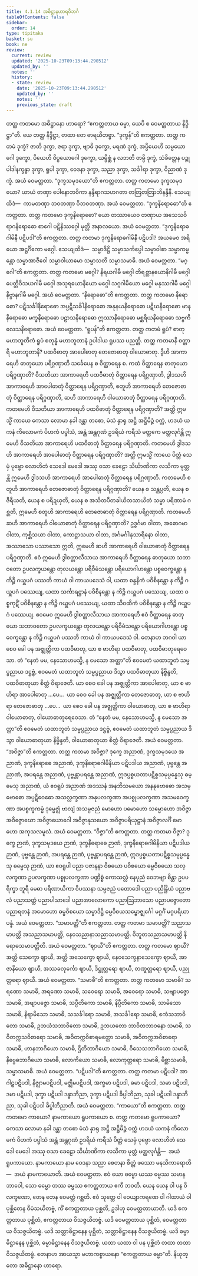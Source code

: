 ```yaml
---
title: 4.1.14 အဓိဋ္ဌာနဟာရဝိဘင်္ဂ
tableOfContents: false
sidebar:
  order: 14
type: tipitaka
basket: su
book: ne
review:
  current: review
  updated: '2025-10-23T09:13:44.290512'
  updated_by: ''
  notes: ''
  history:
  - state: review
    date: '2025-10-23T09:13:44.290512'
    updated_by: ''
    notes: ''
    previous_state: draft
---
```



<ReviewStatus review={frontmatter.review} showDetails={true} />

<HypothesisAnnotation frontmatter={frontmatter} />

<DynamicBreadcrumb />

<Division number="46" book="ne" e="ch" v="27" p="61">

<Paragraph number="396" book="ne">
တတ္ထ ကတမော အဓိဋ္ဌာနော ဟာရော? “ဧကတ္တတာယ ဓမ္မာ, ယေပိ စ ဝေမတ္တတာယ နိဒ္ဒိဋ္ဌာ”တိ.
</Paragraph>

<Paragraph number="397" book="ne">
ယေ တတ္ထ နိဒ္ဒိဋ္ဌာ, တထာ တေ ဓာရယိတဗ္ဗာ.
</Paragraph>

<Paragraph number="398" book="ne">
“ဒုက္ခန်”တိ ဧကတ္တတာ. တတ္ထ ကတမံ ဒုက္ခံ? ဇာတိ ဒုက္ခာ, ဇရာ ဒုက္ခာ, ဗျာဓိ ဒုက္ခော, မရဏံ ဒုက္ခံ, အပ္ပိယေဟိ သမ္ပယောဂေါ ဒုက္ခော, ပိယေဟိ ဝိပ္ပယောဂေါ ဒုက္ခော, ယမ္ပိစ္ဆံ န လဘတိ တမ္ပိ ဒုက္ခံ, သံခိတ္တေန ပဉ္စုပါဒါနက္ခန္ဓာ ဒုက္ခာ, ရူပါ ဒုက္ခာ, ဝေဒနာ ဒုက္ခာ, သညာ ဒုက္ခာ, သင်္ခါရာ ဒုက္ခာ, ဝိညာဏံ ဒုက္ခံ. အယံ ဝေမတ္တတာ.
</Paragraph>

<Paragraph number="399" book="ne">
“ဒုက္ခသမုဒယော”တိ ဧကတ္တတာ. တတ္ထ ကတမော ဒုက္ခသမုဒယော? ယာယံ တဏှာ ပေါနောဘဝိကာ နန္ဒီရာဂသဟဂတာ တတြတတြာဘိနန္ဒိနီ. သေယျထိဒံ—  ကာမတဏှာ ဘဝတဏှာ ဝိဘဝတဏှာ. အယံ ဝေမတ္တတာ.
</Paragraph>

<Paragraph number="400" book="ne">
“ဒုက္ခနိရောဓော”တိ ဧကတ္တတာ. တတ္ထ ကတမော ဒုက္ခနိရောဓော? ယော တဿာယေဝ တဏှာယ အသေသဝိရာဂနိရောဓော စာဂေါ ပဋိနိဿဂ္ဂေါ မုတ္တိ အနာလယော. အယံ ဝေမတ္တတာ.
</Paragraph>

<Paragraph number="401" book="ne">
“ဒုက္ခနိရောဓဂါမိနီ ပဋိပဒါ”တိ ဧကတ္တတာ. တတ္ထ ကတမာ ဒုက္ခနိရောဓဂါမိနီ ပဋိပဒါ? အယမေဝ အရိယော အဋ္ဌင်္ဂိကော မဂ္ဂေါ. သေယျထိဒံ—  သမ္မာဒိဋ္ဌိ သမ္မာသင်္ကပ္ပေါ သမ္မာဝါစာ သမ္မာကမ္မန္တော သမ္မာအာဇီဝေါ သမ္မာဝါယာမော သမ္မာသတိ သမ္မာသမာဓိ. အယံ ဝေမတ္တတာ.
</Paragraph>

<Paragraph number="402" book="ne">
“မဂ္ဂေါ”တိ ဧကတ္တတာ. တတ္ထ ကတမော မဂ္ဂေါ? နိရယဂါမီ မဂ္ဂေါ တိရစ္ဆာနယောနိဂါမီ မဂ္ဂေါ ပေတ္တိဝိသယဂါမီ မဂ္ဂေါ အသုရယောနိယော မဂ္ဂေါ သဂ္ဂဂါမိယော မဂ္ဂေါ မနုဿဂါမီ မဂ္ဂေါ နိဗ္ဗာနဂါမီ မဂ္ဂေါ. အယံ ဝေမတ္တတာ.
</Paragraph>

<Paragraph number="403" book="ne">
“နိရောဓော”တိ ဧကတ္တတာ. တတ္ထ ကတမော နိရောဓော? ပဋိသင်္ခါနိရောဓော အပ္ပဋိသင်္ခါနိရောဓော အနုနယနိရောဓော ပဋိဃနိရောဓော မာနနိရောဓော မက္ခနိရောဓော ပဠာသနိရောဓော ဣဿာနိရောဓော မစ္ဆရိယနိရောဓော သဗ္ဗကိလေသနိရောဓော. အယံ ဝေမတ္တတာ.
</Paragraph>

<Paragraph number="404" book="ne">
“ရူပန်”တိ ဧကတ္တတာ. တတ္ထ ကတမံ ရူပံ? စာတုမဟာဘူတိကံ ရူပံ စတုန္နံ မဟာဘူတာနံ ဥပါဒါယ ရူပဿ ပညတ္တိ. တတ္ထ ကတမာနိ စတ္တာရိ မဟာဘူတာနိ? ပထဝီဓာတု အာပေါဓာတု တေဇောဓာတု ဝါယောဓာတု.
</Paragraph>

</Division>
<Division number="47" book="ne" e="ch" v="27" p="62">

<Paragraph number="405" book="ne">
ဒွီဟိ အာကာရေဟိ ဓာတုယော ပရိဂ္ဂဏှာတိ သင်္ခေပေန စ ဝိတ္ထာရေန စ. ကထံ ဝိတ္ထာရေန ဓာတုယော ပရိဂ္ဂဏှာတိ? ဝီသတိယာ အာကာရေဟိ ပထဝီဓာတုံ ဝိတ္ထာရေန ပရိဂ္ဂဏှာတိ, ဒွါဒသဟိ အာကာရေဟိ အာပေါဓာတုံ ဝိတ္ထာရေန ပရိဂ္ဂဏှာတိ, စတူဟိ အာကာရေဟိ တေဇောဓာတုံ ဝိတ္ထာရေန ပရိဂ္ဂဏှာတိ, ဆဟိ အာကာရေဟိ ဝါယောဓာတုံ ဝိတ္ထာရေန ပရိဂ္ဂဏှာတိ.
</Paragraph>

<Paragraph number="406" book="ne">
ကတမေဟိ ဝီသတိယာ အာကာရေဟိ ပထဝီဓာတုံ ဝိတ္ထာရေန ပရိဂ္ဂဏှာတိ? အတ္ထိ ဣမသ္မိံ ကာယေ ကေသာ လောမာ နခါ ဒန္တာ တစော, မံသံ နှာရု အဋ္ဌိ အဋ္ဌိမိဉ္ဇံ ဝက္ကံ, ဟဒယံ ယကနံ ကိလောမကံ ပိဟကံ ပပ္ဖါသံ, အန္တံ အန္တဂုဏံ ဥဒရိယံ ကရီသံ မတ္ထကေ မတ္ထလုင်္ဂန္တိ ဣမေဟိ ဝီသတိယာ အာကာရေဟိ ပထဝီဓာတုံ ဝိတ္ထာရေန ပရိဂ္ဂဏှာတိ.
</Paragraph>

<Paragraph number="407" book="ne">
ကတမေဟိ ဒွါဒသဟိ အာကာရေဟိ အာပေါဓာတုံ ဝိတ္ထာရေန ပရိဂ္ဂဏှာတိ? အတ္ထိ ဣမသ္မိံ ကာယေ ပိတ္တံ သေမှံ ပုဗ္ဗော လောဟိတံ သေဒေါ မေဒေါ အဿု ဝသာ ခေဠော သိင်္ဃာဏိကာ လသိကာ မုတ္တန္တိ ဣမေဟိ ဒွါဒသဟိ အာကာရေဟိ အာပေါဓာတုံ ဝိတ္ထာရေန ပရိဂ္ဂဏှာတိ.
</Paragraph>

<Paragraph number="408" book="ne">
ကတမေဟိ စတူဟိ အာကာရေဟိ တေဇောဓာတုံ ဝိတ္ထာရေန ပရိဂ္ဂဏှာတိ? ယေန စ သန္တပ္ပတိ, ယေန စ ဇီရီယတိ, ယေန စ ပရိဍယှတိ, ယေန စ အသိတပီတခါယိတသာယိတံ သမ္မာ ပရိဏာမံ ဂစ္ဆတိ, ဣမေဟိ စတူဟိ အာကာရေဟိ တေဇောဓာတုံ ဝိတ္ထာရေန ပရိဂ္ဂဏှာတိ.
</Paragraph>

<Paragraph number="409" book="ne">
ကတမေဟိ ဆဟိ အာကာရေဟိ ဝါယောဓာတုံ ဝိတ္ထာရေန ပရိဂ္ဂဏှာတိ? ဥဒ္ဓင်္ဂမာ ဝါတာ, အဓောဂမာ ဝါတာ, ကုစ္ဆိသယာ ဝါတာ, ကောဋ္ဌာသယာ ဝါတာ, အင်္ဂမင်္ဂါနုသာရိနော ဝါတာ, အဿာသော ပဿာသော ဣတိ, ဣမေဟိ ဆဟိ အာကာရေဟိ ဝါယောဓာတုံ ဝိတ္ထာရေန ပရိဂ္ဂဏှာတိ.
</Paragraph>

<Paragraph number="410" book="ne">
ဧဝံ ဣမေဟိ ဒွါစတ္တာလီသာယ အာကာရေဟိ ဝိတ္ထာရေန ဓာတုယော သဘာဝတော ဥပလက္ခယန္တော တုလယန္တော ပရိဝီမံသန္တော ပရိယောဂါဟန္တော ပစ္စဝေက္ခန္တော န ကိဉ္စိ ဂယှူပဂံ ပဿတိ ကာယံ ဝါ ကာယပဒေသံ ဝါ, ယထာ စန္ဒနိကံ ပဝိစိနန္တော န ကိဉ္စိ ဂယှူပဂံ ပဿေယျ, ယထာ သင်္ကာရဋ္ဌာနံ ပဝိစိနန္တော န ကိဉ္စိ ဂယှူပဂံ ပဿေယျ, ယထာ ဝစ္စကုဋိံ ပဝိစိနန္တော န ကိဉ္စိ ဂယှူပဂံ ပဿေယျ, ယထာ သိဝထိကံ ပဝိစိနန္တော န ကိဉ္စိ ဂယှူပဂံ ပဿေယျ. ဧဝမေဝ ဣမေဟိ ဒွါစတ္တာလီသာယ အာကာရေဟိ ဧဝံ ဝိတ္ထာရေန ဓာတုယော သဘာဝတော ဥပလက္ခယန္တော တုလယန္တော ပရိဝီမံသန္တော ပရိယောဂါဟန္တော ပစ္စဝေက္ခန္တော န ကိဉ္စိ ဂယှူပဂံ ပဿတိ ကာယံ ဝါ ကာယပဒေသံ ဝါ. တေနာဟ ဘဂဝါ ယာ စေဝ ခေါ ပန အဇ္ဈတ္တိကာ ပထဝီဓာတု, ယာ စ ဗာဟိရာ ပထဝီဓာတု, ပထဝီဓာတုရေဝေသာ. တံ “နေတံ မမ, နေသောဟမသ္မိ, န မေသော အတ္တာ”တိ ဧဝမေတံ ယထာဘူတံ သမ္မပ္ပညာယ ဒဋ္ဌဗ္ဗံ, ဧဝမေတံ ယထာဘူတံ သမ္မပ္ပညာယ ဒိသွာ ပထဝီဓာတုယာ နိဗ္ဗိန္ဒတိ, ပထဝီဓာတုယာ စိတ္တံ ဝိရာဇေတိ. ယာ စေဝ ခေါ ပန အဇ္ဈတ္တိကာ အာပေါဓာတု, ယာ စ ဗာဟိရာ အာပေါဓာတု …ပေ…  ယာ စေဝ ခေါ ပန အဇ္ဈတ္တိကာ တေဇောဓာတု, ယာ စ ဗာဟိရာ တေဇောဓာတု …ပေ…  ယာ စေဝ ခေါ ပန အဇ္ဈတ္တိကာ ဝါယောဓာတု, ယာ စ ဗာဟိရာ ဝါယောဓာတု, ဝါယောဓာတုရေဝေသာ. တံ “နေတံ မမ, နေသောဟမသ္မိ, န မေသော အတ္တာ”တိ ဧဝမေတံ ယထာဘူတံ သမ္မပ္ပညာယ ဒဋ္ဌဗ္ဗံ, ဧဝမေတံ ယထာဘူတံ သမ္မပ္ပညာယ ဒိသွာ ဝါယောဓာတုယာ နိဗ္ဗိန္ဒတိ, ဝါယောဓာတုယာ စိတ္တံ ဝိရာဇေတိ. အယံ ဝေမတ္တတာ.
</Paragraph>

</Division>
<Division number="48" book="ne" e="ch" v="27" p="64">

<Paragraph number="411" book="ne">
“အဝိဇ္ဇာ”တိ ဧကတ္တတာ. တတ္ထ ကတမာ အဝိဇ္ဇာ? ဒုက္ခေ အညာဏံ, ဒုက္ခသမုဒယေ အညာဏံ, ဒုက္ခနိရောဓေ အညာဏံ, ဒုက္ခနိရောဓဂါမိနိယာ ပဋိပဒါယ အညာဏံ, ပုဗ္ဗန္တေ အညာဏံ, အပရန္တေ အညာဏံ, ပုဗ္ဗန္တာပရန္တေ အညာဏံ, ဣဒပ္ပစ္စယတာပဋိစ္စသမုပ္ပန္နေသု ဓမ္မေသု အညာဏံ, ယံ ဧဝရူပံ အညာဏံ အဒဿနံ အနဘိသမယော အနနုဗောဓော အသမ္ဗောဓော အပ္ပဋိဝေဓော အသလ္လက္ခဏာ အနုပလက္ခဏာ အပစ္စုပလက္ခဏာ အသမဝေက္ခဏာ အပစ္စက္ခကမ္မံ ဒုမ္မေဇ္ဈံ ဗာလျံ အသမ္ပဇညံ မောဟော ပမောဟော သမ္မောဟော အဝိဇ္ဇာ အဝိဇ္ဇောဃော အဝိဇ္ဇာယောဂေါ အဝိဇ္ဇာနုသယော အဝိဇ္ဇာပရိယုဋ္ဌာနံ အဝိဇ္ဇာလင်္ဂီ မောဟော အကုသလမူလံ. အယံ ဝေမတ္တတာ.
</Paragraph>

<Paragraph number="412" book="ne">
“ဝိဇ္ဇာ”တိ ဧကတ္တတာ. တတ္ထ ကတမာ ဝိဇ္ဇာ? ဒုက္ခေ ဉာဏံ, ဒုက္ခသမုဒယေ ဉာဏံ, ဒုက္ခနိရောဓေ ဉာဏံ, ဒုက္ခနိရောဓဂါမိနိယာ ပဋိပဒါယ ဉာဏံ, ပုဗ္ဗန္တေ ဉာဏံ, အပရန္တေ ဉာဏံ, ပုဗ္ဗန္တာပရန္တေ ဉာဏံ, ဣဒပ္ပစ္စယတာပဋိစ္စသမုပ္ပန္နေသု ဓမ္မေသု ဉာဏံ, ယာ ဧဝရူပါ ပညာ ပဇာနနာ ဝိစယော ပဝိစယော ဓမ္မဝိစယော သလ္လက္ခဏာ ဥပလက္ခဏာ ပစ္စုပလက္ခဏာ ပဏ္ဍိစ္စံ ကောသလ္လံ နေပုညံ ဝေဘဗျာ စိန္တာ ဥပပရိက္ခာ ဘူရီ မေဓာ ပရိဏာယိကာ ဝိပဿနာ သမ္ပဇညံ ပတောဒေါ ပညာ ပညိန္ဒြိယံ ပညာဗလံ ပညာသတ္ထံ ပညာပါသာဒေါ ပညာအာလောကော ပညာဩဘာသော ပညာပဇ္ဇောတော ပညာရတနံ အမောဟော ဓမ္မဝိစယော သမ္မာဒိဋ္ဌိ ဓမ္မဝိစယသမ္ဗောဇ္ဈင်္ဂေါ မဂ္ဂင်္ဂံ မဂ္ဂပရိယာပန္နံ. အယံ ဝေမတ္တတာ.
</Paragraph>

<Paragraph number="413" book="ne">
“သမာပတ္တီ”တိ ဧကတ္တတာ. တတ္ထ ကတမာ သမာပတ္တိ? သညာသမာပတ္တိ အသညာသမာပတ္တိ, နေဝသညာနာသညာသမာပတ္တိ. ဝိဘူတသညာသမာပတ္တိ နိရောဓသမာပတ္တီတိ. အယံ ဝေမတ္တတာ.
</Paragraph>

<Paragraph number="414" book="ne">
“ဈာယီ”တိ ဧကတ္တတာ. တတ္ထ ကတမော ဈာယီ? အတ္ထိ သေက္ခော ဈာယီ, အတ္ထိ အသေက္ခော ဈာယီ, နေဝသေက္ခနာသေက္ခော ဈာယီ, အာဇာနိယော ဈာယီ, အဿခလုင်္ကော ဈာယီ, ဒိဋ္ဌုတ္တရော ဈာယီ, တဏှုတ္တရော ဈာယီ, ပညုတ္တရော ဈာယီ. အယံ ဝေမတ္တတာ.
</Paragraph>

<Paragraph number="415" book="ne">
“သမာဓီ”တိ ဧကတ္တတာ. တတ္ထ ကတမော သမာဓိ? သရဏော သမာဓိ, အရဏော သမာဓိ, သဝေရော သမာဓိ, အဝေရော သမာဓိ, သဗျာပဇ္ဇော သမာဓိ, အဗျာပဇ္ဇော သမာဓိ, သပ္ပီတိကော သမာဓိ, နိပ္ပီတိကော သမာဓိ, သာမိသော သမာဓိ, နိရာမိသော သမာဓိ, သသင်္ခါရော သမာဓိ, အသင်္ခါရော သမာဓိ, ဧကံသဘာဝိတော သမာဓိ, ဥဘယံသဘာဝိတော သမာဓိ, ဥဘယတော ဘာဝိတဘာဝနော သမာဓိ, သဝိတက္ကသဝိစာရော သမာဓိ, အဝိတက္ကဝိစာရမတ္တော သမာဓိ, အဝိတက္ကအဝိစာရော သမာဓိ, ဟာနဘာဂိယော သမာဓိ, ဌိတိဘာဂိယော သမာဓိ, ဝိသေသဘာဂိယော သမာဓိ, နိဗ္ဗေဓဘာဂိယော သမာဓိ, လောကိယော သမာဓိ, လောကုတ္တရော သမာဓိ, မိစ္ဆာသမာဓိ, သမ္မာသမာဓိ. အယံ ဝေမတ္တတာ.
</Paragraph>

<Paragraph number="416" book="ne">
“ပဋိပဒါ”တိ ဧကတ္တတာ. တတ္ထ ကတမာ ပဋိပဒါ? အာဂါဠှပဋိပဒါ, နိဇ္ဈာမပဋိပဒါ, မဇ္ဈိမပဋိပဒါ, အက္ခမာ ပဋိပဒါ, ခမာ ပဋိပဒါ, သမာ ပဋိပဒါ, ဒမာ ပဋိပဒါ, ဒုက္ခာ ပဋိပဒါ ဒန္ဓာဘိညာ, ဒုက္ခာ ပဋိပဒါ ခိပ္ပါဘိညာ, သုခါ ပဋိပဒါ ဒန္ဓာဘိညာ, သုခါ ပဋိပဒါ ခိပ္ပါဘိညာတိ. အယံ ဝေမတ္တတာ.
</Paragraph>

<Paragraph number="417" book="ne">
“ကာယော”တိ ဧကတ္တတာ. တတ္ထ ကတမော ကာယော? နာမကာယော ရူပကာယော စ. တတ္ထ ကတမော ရူပကာယော? ကေသာ လောမာ နခါ ဒန္တာ တစော မံသံ နှာရု အဋ္ဌိ အဋ္ဌိမိဉ္ဇံ ဝက္ကံ ဟဒယံ ယကနံ ကိလောမကံ ပိဟကံ ပပ္ဖါသံ အန္တံ အန္တဂုဏံ ဥဒရိယံ ကရီသံ ပိတ္တံ သေမှံ ပုဗ္ဗော လောဟိတံ သေဒေါ မေဒေါ အဿု ဝသာ ခေဠော သိင်္ဃာဏိကာ လသိကာ မုတ္တံ မတ္ထလုင်္ဂန္တိ—  အယံ ရူပကာယော. နာမကာယော နာမ ဝေဒနာ သညာ စေတနာ စိတ္တံ ဖဿော မနသိကာရောတိ—  အယံ နာမကာယောတိ. အယံ ဝေမတ္တတာ.
</Paragraph>

<Paragraph number="418" book="ne">
ဧဝံ ယော ဓမ္မော ယဿ ဓမ္မဿ သမာနဘာဝေါ, သော ဓမ္မော တဿ ဓမ္မဿ ဧကတ္တတာယ ဧကီ ဘဝတိ. ယေန ယေန ဝါ ပန ဝိလက္ခဏော, တေန တေန ဝေမတ္တံ ဂစ္ဆတိ. ဧဝံ သုတ္တေ ဝါ ဝေယျာကရဏေ ဝါ ဂါထာယံ ဝါ ပုစ္ဆိတေန ဝီမံသယိတဗ္ဗံ, ကိံ ဧကတ္တတာယ ပုစ္ဆတိ, ဥဒါဟု ဝေမတ္တတာယာတိ. ယဒိ ဧကတ္တတာယ ပုစ္ဆိတံ, ဧကတ္တတာယ ဝိသဇ္ဇယိတဗ္ဗံ. ယဒိ ဝေမတ္တတာယ ပုစ္ဆိတံ, ဝေမတ္တတာယ ဝိသဇ္ဇယိတဗ္ဗံ. ယဒိ သတ္တာဓိဋ္ဌာနေန ပုစ္ဆိတံ, သတ္တာဓိဋ္ဌာနေန ဝိသဇ္ဇယိတဗ္ဗံ. ယဒိ ဓမ္မာဓိဋ္ဌာနေန ပုစ္ဆိတံ, ဓမ္မာဓိဋ္ဌာနေန ဝိသဇ္ဇယိတဗ္ဗံ. ယထာ ယထာ ဝါ ပန ပုစ္ဆိတံ တထာ တထာ ဝိသဇ္ဇယိတဗ္ဗံ. တေနာဟ အာယသ္မာ မဟာကစ္စာယနော “ဧကတ္တတာယ ဓမ္မာ”တိ.

</Paragraph>
</Division>

<Paragraph number="419" type="center" book="ne">
နိယုတ္တော အဓိဋ္ဌာနော ဟာရော.
</Paragraph>